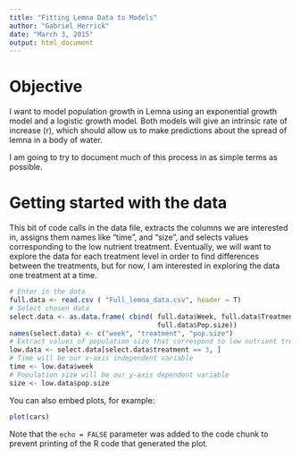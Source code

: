 ```yaml
---
title: "Fitting Lemna Data to Models"
author: "Gabriel Herrick"
date: "March 3, 2015"
output: html_document
---
```


# Objective 
I want to model population growth in Lemna using an exponential growth model and a logistic growth model. Both models will give an intrinsic rate of increase (r), which should allow us to make predictions about the spread of lemna in a body of water. 

I am going to try to document much of this process in as simple terms as possible. 

# Getting started with the data

This bit of code calls in the data file, extracts the columns we are interested in, assigns them names like "time", and "size", and selects values corresponding to the low nutrient treatment. Eventually, we will want to explore the data for each treatment level in order to find differences between the treatments, but for now, I am interested in exploring the data one treatment at a time. 

```r
# Enter in the data
full.data <- read.csv ( "Full_lemna_data.csv", header = T)
# Select chosen data
select.data <- as.data.frame( cbind( full.data$Week, full.data$Treatment, 
                                     full.data$Pop.size))
names(select.data) <- c("week", "treatment", "pop.size")
# Extract values of population size that correspond to low nutrient treatment
low.data <- select.data[select.data$treatment == 3, ]
# Time will be our x-axis independent variable
time <- low.data$week
# Population size will be our y-axis dependent variable
size <- low.data$pop.size
```



You can also embed plots, for example:

```r
plot(cars)
```

Note that the `echo = FALSE` parameter was added to the code chunk to prevent printing of the R code that generated the plot.
